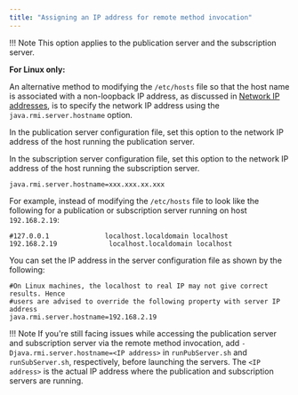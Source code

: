 ```yaml
---
title: "Assigning an IP address for remote method invocation"
---
```


<div id="assign_ip_adress_for_rmi" class="registered_link"></div>

!!! Note
    This option applies to the publication server and the subscription server.

**For Linux only:**

An alternative method to modifying the `/etc/hosts` file so that the host name is associated with a non-loopback IP address, as discussed in [Network IP addresses](../../../05_smr_operation/01_prerequisites/06_verifying_host_accessibility/#network_ip), is to specify the network IP address using the `java.rmi.server.hostname` option.

In the publication server configuration file, set this option to the network IP address of the host running the publication server.

In the subscription server configuration file, set this option to the network IP address of the host running the subscription server.

`java.rmi.server.hostname=xxx.xxx.xx.xxx`

For example, instead of modifying the `/etc/hosts` file to look like the following for a publication or subscription server running on host `192.168.2.19`:

```text
#127.0.0.1              localhost.localdomain localhost
192.168.2.19             localhost.localdomain localhost
```

You can set the IP address in the server configuration file as shown by the following:

```text
#On Linux machines, the localhost to real IP may not give correct results. Hence
#users are advised to override the following property with server IP address
java.rmi.server.hostname=192.168.2.19
```
!!! Note
    If you're still facing issues while accessing the publication server and subscription server via the remote method invocation, add `-Djava.rmi.server.hostname=<IP address>` in `runPubServer.sh` and `runSubServer.sh`, respectively, before launching the servers. The `<IP address>` is the actual IP address where the publication and subscription servers are running.

